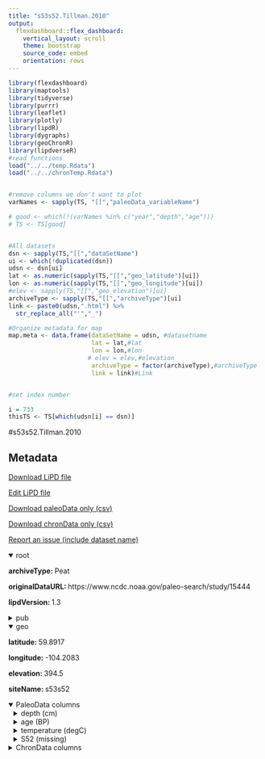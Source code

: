 ```yaml
---
title: "s53s52.Tillman.2010"
output: 
  flexdashboard::flex_dashboard:
    vertical_layout: scroll
    theme: bootstrap
    source_code: embed
    orientation: rows
---
```


```r
library(flexdashboard)
library(maptools)
library(tidyverse)
library(purrr)
library(leaflet)
library(plotly)
library(lipdR)
library(dygraphs)
library(geoChronR)
library(lipdverseR)
#read functions
load("../../temp.Rdata")
load("../../chronTemp.Rdata")


#remove columns we don't want to plot
varNames <- sapply(TS, "[[","paleoData_variableName")

# good <- which(!(varNames %in% c("year","depth","age")))
# TS <- TS[good]


#All datasets
dsn <- sapply(TS,"[[","dataSetName")
ui <- which(!duplicated(dsn))
udsn <- dsn[ui]
lat <- as.numeric(sapply(TS,"[[","geo_latitude")[ui])
lon <- as.numeric(sapply(TS,"[[","geo_longitude")[ui])
#elev <- sapply(TS,"[[","geo_elevation")[ui]
archiveType <- sapply(TS,"[[","archiveType")[ui]
link <- paste0(udsn,".html") %>% 
  str_replace_all("'","_")

#Organize metadata for map
map.meta <- data.frame(dataSetName = udsn, #datasetname
                       lat = lat,#lat
                       lon = lon,#lon
                      # elev = elev,#elevation
                       archiveType = factor(archiveType),#archiveType
                       link = link)#Link


#set index number

i = 733
thisTS <- TS[which(udsn[i] == dsn)]
```
#s53s52.Tillman.2010

Metadata {.sidebar}
-------------------------------------
[Download LiPD file](s53s52.Tillman.2010.lpd)
            

[Edit LiPD file](http://lipd.net/playground?source=http://lipdverse.org/globalHolocene/0_25_5/s53s52.Tillman.2010.lpd)
            

[Download paleoData only (csv)](s53s52.Tillman.2010.csv)
            

[Download chronData only (csv)](s53s52.Tillman.2010-chron.csv)
            

[Report an issue (include dataset name)](https://github.com/nickmckay/LiPDverse/issues)

<details open style="margin-left: 0px">
<summary>root</summary>
<p style="margin-left: 0px"><strong>archiveType: </strong>Peat
<p style="margin-left: 0px"><strong>originalDataURL: </strong>https://www.ncdc.noaa.gov/paleo-search/study/15444
<p style="margin-left: 0px"><strong>lipdVersion: </strong>1.3
</details>
<details>
<summary>pub</summary>
<details style="margin-left: 10px">
<summary>pub1</summary>
<p style="margin-left: 10px"><strong>author: </strong>list(list(name = "Kaislahti Tillman, Paeivi"), list(name = "Holzkaemper, Steffen"), list(name = "Kuhry, Peter"), list(name = "Sannel, A. Britta K."), list(name = "Loader, Neil J."), list(name = "Robertson, Iain"))
<p style="margin-left: 10px"><strong>journal: </strong>Palaeogeography, Palaeoclimatology, Palaeoecology
<p style="margin-left: 10px"><strong>volume: </strong>298
<p style="margin-left: 10px"><strong>title: </strong>Long-term climate variability in continental subarctic Canada: A 6200-year record derived from stable isotopes in peat
</details>
<details style="margin-left: 10px">
<summary>pub2</summary>
<p style="margin-left: 10px"><strong>author: </strong>list(list(name = NA))
</details>
</details>
<details open style="margin-left: 0px">
<summary>geo</summary>
<p style="margin-left: 0px"><strong>latitude: </strong>59.8917
<p style="margin-left: 0px"><strong>longitude: </strong>-104.2083
<p style="margin-left: 0px"><strong>elevation: </strong>394.5
<p style="margin-left: 0px"><strong>siteName: </strong>s53s52
</details>
<details open>
<summary>PaleoData columns</summary>
<details style="margin-left: 10px">
<summary>depth (cm)</summary>
<p style="margin-left: 10px"><strong>TSid: </strong>PYTEY6OZVIK
<p style="margin-left: 10px"><strong>variableName: </strong>depth
<p style="margin-left: 10px"><strong>units: </strong>cm
</details>
<details style="margin-left: 10px">
<summary>age (BP)</summary>
<p style="margin-left: 10px"><strong>TSid: </strong>PYT99YF15U2
<p style="margin-left: 10px"><strong>variableName: </strong>age
<p style="margin-left: 10px"><strong>units: </strong>BP
</details>
<details style="margin-left: 10px">
<summary>temperature (degC)</summary>
<p style="margin-left: 10px"><strong>TSid: </strong>PYTJ6FGBAO9
<p style="margin-left: 10px"><strong>variableName: </strong>temperature
<p style="margin-left: 10px"><strong>units: </strong>degC
<p style="margin-left: 10px"><strong>useInGlobalTemperatureAnalysis: </strong>TRUE
<details>
<summary>interpretation</summary>
<details style="margin-left: 20px">
<summary>1</summary>
<p style="margin-left: 20px"><strong>interpDirection: </strong>1
<p style="margin-left: 20px"><strong>scope: </strong>climate
<p style="margin-left: 20px"><strong>seasonality: </strong>7
<p style="margin-left: 20px"><strong>seasonalityOriginal: </strong>JUL
<p style="margin-left: 20px"><strong>variable: </strong>T
<p style="margin-left: 20px"><strong>variableDetail: </strong>air@surface
</details>
</details>
</details>
<details style="margin-left: 10px">
<summary>S52 (missing)</summary>
<p style="margin-left: 10px"><strong>TSid: </strong>PYTVX2SM7LR
<p style="margin-left: 10px"><strong>variableName: </strong>S52
<p style="margin-left: 10px"><strong>units: </strong>missing
<p style="margin-left: 10px"><strong>useInGlobalTemperatureAnalysis: </strong>FALSE
</details>
<details>
<summary>ChronData columns</summary>
<details style="margin-left: 10px">
<summary>age (bp) [1-1]</summary>
<p style="margin-left: 10px"><strong>TSid: </strong>PYTUW08TPA3
<p style="margin-left: 10px"><strong>variableName: </strong>age
<p style="margin-left: 10px"><strong>units: </strong>bp
</details>
<details style="margin-left: 10px">
<summary>depth (cm) [1-1]</summary>
<p style="margin-left: 10px"><strong>TSid: </strong>PYTX88AXAYH
<p style="margin-left: 10px"><strong>variableName: </strong>depth
<p style="margin-left: 10px"><strong>units: </strong>cm
</details>
<details style="margin-left: 10px">
<summary>depth_bot (mm) [1-1]</summary>
<p style="margin-left: 10px"><strong>TSid: </strong>PYT9MUKBHAW
<p style="margin-left: 10px"><strong>variableName: </strong>depth_bot
<p style="margin-left: 10px"><strong>units: </strong>mm
</details>
<details style="margin-left: 10px">
<summary>depth_top (mm) [1-1]</summary>
<p style="margin-left: 10px"><strong>TSid: </strong>PYT316LD1O7
<p style="margin-left: 10px"><strong>variableName: </strong>depth_top
<p style="margin-left: 10px"><strong>units: </strong>mm
</details>
<details style="margin-left: 10px">
<summary>age14C (bp) [1-1]</summary>
<p style="margin-left: 10px"><strong>TSid: </strong>PYT0V5BPR7J
<p style="margin-left: 10px"><strong>variableName: </strong>age14C
<p style="margin-left: 10px"><strong>units: </strong>bp
</details>
<details style="margin-left: 10px">
<summary>age_error (years) [1-1]</summary>
<p style="margin-left: 10px"><strong>TSid: </strong>PYTKKUBWAPT
<p style="margin-left: 10px"><strong>variableName: </strong>age_error
<p style="margin-left: 10px"><strong>units: </strong>years
</details>
<details style="margin-left: 10px">
<summary>cal_age_range_old (bp) [1-1]</summary>
<p style="margin-left: 10px"><strong>TSid: </strong>PYTQGNFZ8HD
<p style="margin-left: 10px"><strong>variableName: </strong>cal_age_range_old
<p style="margin-left: 10px"><strong>units: </strong>bp
</details>
<details style="margin-left: 10px">
<summary>cal_age_range_young (bp) [1-1]</summary>
<p style="margin-left: 10px"><strong>TSid: </strong>PYT8460X7IR
<p style="margin-left: 10px"><strong>variableName: </strong>cal_age_range_young
<p style="margin-left: 10px"><strong>units: </strong>bp
</details>
<details style="margin-left: 10px">
<summary>thickness (mm) [1-1]</summary>
<p style="margin-left: 10px"><strong>TSid: </strong>PYTKS6IK09O
<p style="margin-left: 10px"><strong>variableName: </strong>thickness
<p style="margin-left: 10px"><strong>units: </strong>mm
</details>
<details style="margin-left: 10px">
<summary>age (bp) [2-1]</summary>
<p style="margin-left: 10px"><strong>TSid: </strong>PYTB45D1RWY
<p style="margin-left: 10px"><strong>variableName: </strong>age
<p style="margin-left: 10px"><strong>units: </strong>bp
</details>
<details style="margin-left: 10px">
<summary>depth (cm) [2-1]</summary>
<p style="margin-left: 10px"><strong>TSid: </strong>PYTZGFNR8MV
<p style="margin-left: 10px"><strong>variableName: </strong>depth
<p style="margin-left: 10px"><strong>units: </strong>cm
</details>
<details style="margin-left: 10px">
<summary>depth_bot (mm) [2-1]</summary>
<p style="margin-left: 10px"><strong>TSid: </strong>PYTQNBVP8TU
<p style="margin-left: 10px"><strong>variableName: </strong>depth_bot
<p style="margin-left: 10px"><strong>units: </strong>mm
</details>
<details style="margin-left: 10px">
<summary>depth_top (mm) [2-1]</summary>
<p style="margin-left: 10px"><strong>TSid: </strong>PYTXY8U9A35
<p style="margin-left: 10px"><strong>variableName: </strong>depth_top
<p style="margin-left: 10px"><strong>units: </strong>mm
</details>
<details style="margin-left: 10px">
<summary>age14C (bp) [2-1]</summary>
<p style="margin-left: 10px"><strong>TSid: </strong>PYTX5YQBO1H
<p style="margin-left: 10px"><strong>variableName: </strong>age14C
<p style="margin-left: 10px"><strong>units: </strong>bp
</details>
<details style="margin-left: 10px">
<summary>age_error (years) [2-1]</summary>
<p style="margin-left: 10px"><strong>TSid: </strong>PYTX3WWKDOE
<p style="margin-left: 10px"><strong>variableName: </strong>age_error
<p style="margin-left: 10px"><strong>units: </strong>years
</details>
<details style="margin-left: 10px">
<summary>cal_age_range_old (bp) [2-1]</summary>
<p style="margin-left: 10px"><strong>TSid: </strong>PYT1B1OHO3A
<p style="margin-left: 10px"><strong>variableName: </strong>cal_age_range_old
<p style="margin-left: 10px"><strong>units: </strong>bp
</details>
<details style="margin-left: 10px">
<summary>cal_age_range_young (bp) [2-1]</summary>
<p style="margin-left: 10px"><strong>TSid: </strong>PYTHVUKPU4F
<p style="margin-left: 10px"><strong>variableName: </strong>cal_age_range_young
<p style="margin-left: 10px"><strong>units: </strong>bp
</details>
<details style="margin-left: 10px">
<summary>thickness (mm) [2-1]</summary>
<p style="margin-left: 10px"><strong>TSid: </strong>PYTIRC5BZD3
<p style="margin-left: 10px"><strong>variableName: </strong>thickness
<p style="margin-left: 10px"><strong>units: </strong>mm
</details>
<details style="margin-left: 10px">
<summary>age_type () [2-1]</summary>
<p style="margin-left: 10px"><strong>TSid: </strong>PYTAF07ZKTT
<p style="margin-left: 10px"><strong>variableName: </strong>age_type
</details>
<details style="margin-left: 10px">
<summary>lab_id () [2-1]</summary>
<p style="margin-left: 10px"><strong>TSid: </strong>PYTV2GPQTK6
<p style="margin-left: 10px"><strong>variableName: </strong>lab_id
</details>

Row {.tabset .tabset-fade}
-----------------------------------------------------------------------

### Sitemap

```r
  map.meta.split <- split(map.meta, map.meta$archiveType)


factpal <- colorFactor("Paired",map.meta$archiveType)
buff <- 15
l <- leaflet() %>% 
  addTiles() %>% 
  fitBounds(map.meta$lon[i]-buff,map.meta$lat[i]-buff,map.meta$lon[i]+buff,map.meta$lat[i]+buff)
  

  
  
names(map.meta.split) %>%
  purrr::walk( function(df) {
    l <<- l %>%
      addMarkers(data=map.meta.split[[df]],
                 lng=~lon, lat=~lat,
                 label=~as.character(archiveType),
                 popup=~paste(str_c('Dataset: <a href="',link,'">',dataSetName,'</a>'),
                                 # str_c("Elevation: ",elev),
                                  str_c("Archive Type: ",archiveType),
                                  sep = "<br>"),
                 group = df,
                 clusterOptions = markerClusterOptions(removeOutsideVisibleBounds = F),
                 labelOptions = labelOptions(noHide = F,
                                             direction = 'auto'))
  })

l %>%
  addLayersControl(position = "bottomleft",
    overlayGroups = names(map.meta.split),
    options = layersControlOptions(collapsed = FALSE,
                                   opacity = 0.8)
  )
```

### Search the LiPDverse (Beta! doesn't work well yet)
```r
#Add google search bar
htmltools::includeHTML("../../googleSearchChunk.html")
```


Row {.tabset .tabset-fade}
-----------------------------------------------------------------------

### temperature (degC)
```r
plotCol(thisTS,ind = 3)
```

### S52 (missing)
```r
plotCol(thisTS,ind = 4)
```

Row {.tabset .tabset-fade}
-----------------------------------------------------------------------

### age (bp) [1-1]
```r
plotCol(chronTS,ind = 5)
```

### depth (cm) [1-1]
```r
plotCol(chronTS,ind = 8)
```

### depth_bot (mm) [1-1]
```r
plotCol(chronTS,ind = 1)
```

### depth_top (mm) [1-1]
```r
plotCol(chronTS,ind = 2)
```

### age14C (bp) [1-1]
```r
plotCol(chronTS,ind = 3)
```

### age_error (years) [1-1]
```r
plotCol(chronTS,ind = 4)
```

### cal_age_range_old (bp) [1-1]
```r
plotCol(chronTS,ind = 6)
```

### cal_age_range_young (bp) [1-1]
```r
plotCol(chronTS,ind = 7)
```

### thickness (mm) [1-1]
```r
plotCol(chronTS,ind = 9)
```

### age (bp) [2-1]
```r
plotCol(chronTS,ind = 14)
```

### depth (cm) [2-1]
```r
plotCol(chronTS,ind = 17)
```

### depth_bot (mm) [2-1]
```r
plotCol(chronTS,ind = 10)
```

### depth_top (mm) [2-1]
```r
plotCol(chronTS,ind = 11)
```

### age14C (bp) [2-1]
```r
plotCol(chronTS,ind = 12)
```

### age_error (years) [2-1]
```r
plotCol(chronTS,ind = 13)
```

### cal_age_range_old (bp) [2-1]
```r
plotCol(chronTS,ind = 15)
```

### cal_age_range_young (bp) [2-1]
```r
plotCol(chronTS,ind = 16)
```

### thickness (mm) [2-1]
```r
plotCol(chronTS,ind = 18)
```

### age_type () [2-1]
```r
plotCol(chronTS,ind = 19)
```

### lab_id () [2-1]
```r
plotCol(chronTS,ind = 20)
```
